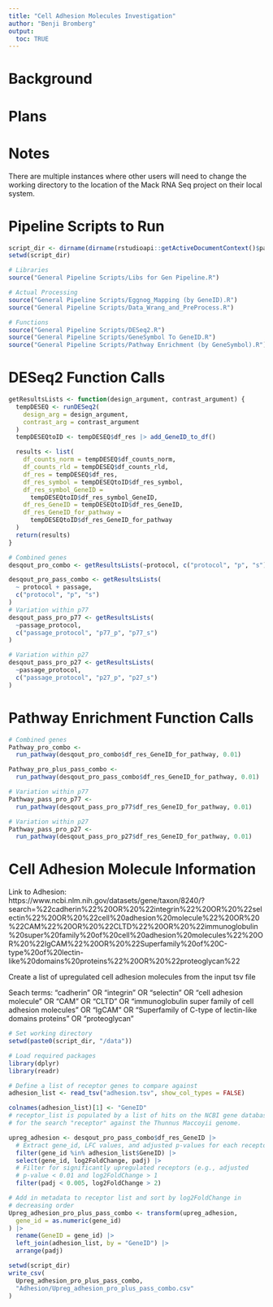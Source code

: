 ```yaml
---
title: "Cell Adhesion Molecules Investigation"
author: "Benji Bromberg"
output:
  toc: TRUE
---
```

# Background



# Plans


    
# Notes
  There are multiple instances where other users will need to change the working 
  directory to the location of the Mack RNA Seq project on their local system.

# Pipeline Scripts to Run
```r
script_dir <- dirname(dirname(rstudioapi::getActiveDocumentContext()$path))
setwd(script_dir)

# Libraries
source("General Pipeline Scripts/Libs for Gen Pipeline.R")

# Actual Processing
source("General Pipeline Scripts/Eggnog_Mapping (by GeneID).R")
source("General Pipeline Scripts/Data_Wrang_and_PreProcess.R")

# Functions
source("General Pipeline Scripts/DESeq2.R")
source("General Pipeline Scripts/GeneSymbol To GeneID.R")
source("General Pipeline Scripts/Pathway Enrichment (by GeneSymbol).R")
```

# DESeq2 Function Calls
```r
getResultsLists <- function(design_argument, contrast_argument) {
  tempDESEQ <- runDESeq2(
    design_arg = design_argument,
    contrast_arg = contrast_argument
  )
  tempDESEQtoID <- tempDESEQ$df_res |> add_GeneID_to_df()

  results <- list(
    df_counts_norm = tempDESEQ$df_counts_norm,
    df_counts_rld = tempDESEQ$df_counts_rld,
    df_res = tempDESEQ$df_res,
    df_res_symbol = tempDESEQtoID$df_res_symbol,
    df_res_symbol_GeneID =
      tempDESEQtoID$df_res_symbol_GeneID,
    df_res_GeneID = tempDESEQtoID$df_res_GeneID,
    df_res_GeneID_for_pathway =
      tempDESEQtoID$df_res_GeneID_for_pathway
  )
  return(results)
}
```

```r
# Combined genes
desqout_pro_combo <- getResultsLists(~protocol, c("protocol", "p", "s"))

desqout_pro_pass_combo <- getResultsLists(
  ~ protocol + passage,
  c("protocol", "p", "s")
)
# Variation within p77
desqout_pass_pro_p77 <- getResultsLists(
  ~passage_protocol,
  c("passage_protocol", "p77_p", "p77_s")
)

# Variation within p27
desqout_pass_pro_p27 <- getResultsLists(
  ~passage_protocol,
  c("passage_protocol", "p27_p", "p27_s")
)
```

# Pathway Enrichment Function Calls
```r
# Combined genes
Pathway_pro_combo <-
  run_pathway(desqout_pro_combo$df_res_GeneID_for_pathway, 0.01)

Pathway_pro_plus_pass_combo <-
  run_pathway(desqout_pro_pass_combo$df_res_GeneID_for_pathway, 0.01)

# Variation within p77
Pathway_pass_pro_p77 <-
  run_pathway(desqout_pass_pro_p77$df_res_GeneID_for_pathway, 0.01)

# Variation within p27
Pathway_pass_pro_p27 <-
  run_pathway(desqout_pass_pro_p27$df_res_GeneID_for_pathway, 0.01)
```

# Cell Adhesion Molecule Information

Link to Adhesion:
  https://www.ncbi.nlm.nih.gov/datasets/gene/taxon/8240/?search=%22cadherin%22%20OR%20%22integrin%22%20OR%20%22selectin%22%20OR%20%22cell%20adhesion%20molecule%22%20OR%20%22CAM%22%20OR%20%22CLTD%22%20OR%20%22immunoglobulin%20super%20family%20of%20cell%20adhesion%20molecules%22%20OR%20%22IgCAM%22%20OR%20%22Superfamily%20of%20C-type%20of%20lectin-like%20domains%20proteins%22%20OR%20%22proteoglycan%22

Create a list of upregulated cell adhesion molecules from the input
tsv file

Seach terms:
"cadherin" OR "integrin" OR "selectin" OR "cell adhesion molecule" OR "CAM" OR 
"CLTD" OR "immunoglobulin super family of cell adhesion molecules" OR "IgCAM" OR 
"Superfamily of C-type of lectin-like domains proteins" OR "proteoglycan"

```r
# Set working directory
setwd(paste0(script_dir, "/data"))

# Load required packages
library(dplyr)
library(readr)

# Define a list of receptor genes to compare against
adhesion_list <- read_tsv("adhesion.tsv", show_col_types = FALSE)

colnames(adhesion_list)[1] <- "GeneID"
# receptor_list is populated by a list of hits on the NCBI gene database
# for the search "receptor" against the Thunnus Maccoyii genome.

upreg_adhesion <- desqout_pro_pass_combo$df_res_GeneID |>
  # Extract gene_id, LFC values, and adjusted p-values for each receptor gene.
  filter(gene_id %in% adhesion_list$GeneID) |>
  select(gene_id, log2FoldChange, padj) |>
  # Filter for significantly upregulated receptors (e.g., adjusted
  # p-value < 0.01 and log2FoldChange > 1
  filter(padj < 0.005, log2FoldChange > 2)

# Add in metadata to receptor list and sort by log2FoldChange in
# decreasing order
Upreg_adhesion_pro_plus_pass_combo <- transform(upreg_adhesion,
  gene_id = as.numeric(gene_id)
) |>
  rename(GeneID = gene_id) |>
  left_join(adhesion_list, by = "GeneID") |>
  arrange(padj)

setwd(script_dir)
write_csv(
  Upreg_adhesion_pro_plus_pass_combo,
  "Adhesion/Upreg_adhesion_pro_plus_pass_combo.csv"
)
```
